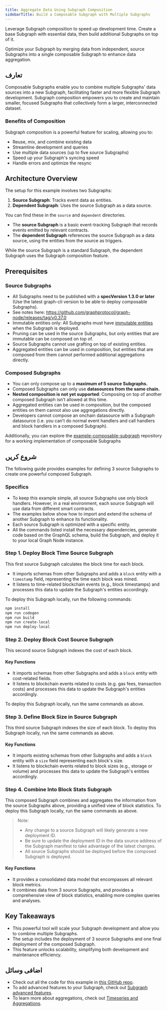 ```yaml
---
title: Aggregate Data Using Subgraph Composition
sidebarTitle: Build a Composable Subgraph with Multiple Subgraphs
---
```


Leverage Subgraph composition to speed up development time. Create a base Subgraph with essential data, then build additional Subgraphs on top of it.

Optimize your Subgraph by merging data from independent, source Subgraphs into a single composable Subgraph to enhance data aggregation.

## تعارف

Composable Subgraphs enable you to combine multiple Subgraphs' data sources into a new Subgraph, facilitating faster and more flexible Subgraph development. Subgraph composition empowers you to create and maintain smaller, focused Subgraphs that collectively form a larger, interconnected dataset.

### Benefits of Composition

Subgraph composition is a powerful feature for scaling, allowing you to:

- Reuse, mix, and combine existing data
- Streamline development and queries
- Use multiple data sources (up to five source Subgraphs)
- Speed up your Subgraph's syncing speed
- Handle errors and optimize the resync

## Architecture Overview

The setup for this example involves two Subgraphs:

1. **Source Subgraph**: Tracks event data as entities.
2. **Dependent Subgraph**: Uses the source Subgraph as a data source.

You can find these in the `source` and `dependent` directories.

- The **source Subgraph** is a basic event-tracking Subgraph that records events emitted by relevant contracts.
- The **dependent Subgraph** references the source Subgraph as a data source, using the entities from the source as triggers.

While the source Subgraph is a standard Subgraph, the dependent Subgraph uses the Subgraph composition feature.

## Prerequisites

### Source Subgraphs

- All Subgraphs need to be published with a **specVersion 1.3.0 or later** (Use the latest graph-cli version to be able to deploy composable Subgraphs).
- See notes here: https://github.com/graphprotocol/graph-node/releases/tag/v0.37.0
- Immutable entities only: All Subgraphs must have [immutable entities](/subgraphs/best-practices/immutable-entities-bytes-as-ids/#immutable-entities) when the Subgraph is deployed.
- Pruning can be used in the source Subgraphs, but only entities that are immutable can be composed on top of.
- Source Subgraphs cannot use grafting on top of existing entities.
- Aggregated entities can be used in composition, but entities that are composed from them cannot performed additional aggregations directly.

### Composed Subgraphs

- You can only compose up to a **maximum of 5 source Subgraphs.**
- Composed Subgraphs can only use **datasources from the same chain.**
- **Nested composition is not yet supported**: Composing on top of another composed Subgraph isn’t allowed at this time.
- Aggregated entities can be used in composition, but the composed entities on them cannot also use aggregations directly.
- Developers cannot compose an onchain datasource with a Subgraph datasource (i.e. you can’t do normal event handlers and call handlers and block handlers in a composed Subgraph).

Additionally, you can explore the [example-composable-subgraph](https://github.com/graphprotocol/example-composable-subgraph) repository for a working implementation of composable Subgraphs

## شروع کریں

The following guide provides examples for defining 3 source Subgraphs to create one powerful composed Subgraph.

### Specifics

- To keep this example simple, all source Subgraphs use only block handlers. However, in a real environment, each source Subgraph will use data from different smart contracts.
- The examples below show how to import and extend the schema of another Subgraph to enhance its functionality.
- Each source Subgraph is optimized with a specific entity.
- All the commands listed install the necessary dependencies, generate code based on the GraphQL schema, build the Subgraph, and deploy it to your local Graph Node instance.

### Step 1. Deploy Block Time Source Subgraph

This first source Subgraph calculates the block time for each block.

- It imports schemas from other Subgraphs and adds a `block` entity with a `timestamp` field, representing the time each block was mined.
- It listens to time-related blockchain events (e.g., block timestamps) and processes this data to update the Subgraph's entities accordingly.

To deploy this Subgraph locally, run the following commands:

```bash
npm install
npm run codegen
npm run build
npm run create-local
npm run deploy-local
```

### Step 2. Deploy Block Cost Source Subgraph

This second source Subgraph indexes the cost of each block.

#### Key Functions

- It imports schemas from other Subgraphs and adds a `block` entity with cost-related fields.
- It listens to blockchain events related to costs (e.g. gas fees, transaction costs) and processes this data to update the Subgraph's entities accordingly.

To deploy this Subgraph locally, run the same commands as above.

### Step 3. Define Block Size in Source Subgraph

This third source Subgraph indexes the size of each block. To deploy this Subgraph locally, run the same commands as above.

#### Key Functions

- It imports existing schemas from other Subgraphs and adds a `block` entity with a `size` field representing each block's size.
- It listens to blockchain events related to block sizes (e.g., storage or volume) and processes this data to update the Subgraph's entities accordingly.

### Step 4. Combine Into Block Stats Subgraph

This composed Subgraph combines and aggregates the information from the source Subgraphs above, providing a unified view of block statistics. To deploy this Subgraph locally, run the same commands as above.

> Note:
>
> - Any change to a source Subgraph will likely generate a new deployment ID.
> - Be sure to update the deployment ID in the data source address of the Subgraph manifest to take advantage of the latest changes.
> - All source Subgraphs should be deployed before the composed Subgraph is deployed.

#### Key Functions

- It provides a consolidated data model that encompasses all relevant block metrics.
- It combines data from 3 source Subgraphs, and provides a comprehensive view of block statistics, enabling more complex queries and analyses.

## Key Takeaways

- This powerful tool will scale your Subgraph development and allow you to combine multiple Subgraphs.
- The setup includes the deployment of 3 source Subgraphs and one final deployment of the composed Subgraph.
- This feature unlocks scalability, simplifying both development and maintenance efficiency.

## اضافی وسائل

- Check out all the code for this example in [this GitHub repo](https://github.com/graphprotocol/example-composable-subgraph).
- To add advanced features to your Subgraph, check out [Subgraph advanced features](/developing/creating/advanced/).
- To learn more about aggregations, check out [Timeseries and Aggregations](/subgraphs/developing/creating/advanced/#timeseries-and-aggregations).
